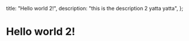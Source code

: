   title: "Hello world 2!",
  description: "this is the description 2 yatta yatta",
};

# Hello world 2!
